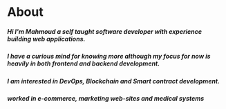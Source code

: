 # About

##### Hi I'm Mahmoud a self taught software developer with experience building web applications.

##### I have a curious mind for knowing more although my focus for now is heavily in both frontend and backend development.
##### I am interested in DevOps, Blockchain and Smart contract development.

##### worked in e-commerce, marketing web-sites and medical systems